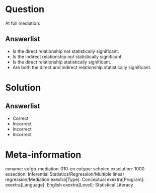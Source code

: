 Question
========

At full mediation:

Answerlist
----------
* Is the direct relationship not statistically significant.
* Is the indirect relationship not statistically significant.
* Is the direct relationship statistically significant.
* Are both the direct and indirect relationship statistically significant.

Solution
========

Answerlist
----------
* Correct
* Incorrect
* Incorrect
* Incorrect

Meta-information
================
exname: vufgb-mediation-010-en
extype: schoice
exsolution: 1000
exsection: Inferential Statistics/Regression/Multiple linear regression/Mediation
exextra[Type]: Conceptual
exextra[Program]: 
exextra[Language]: English
exextra[Level]: Statistical Literacy
